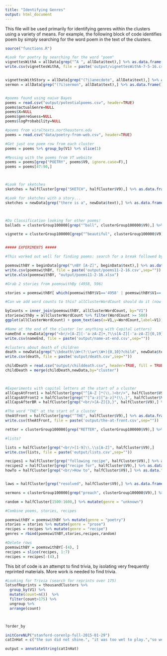 ```yaml
---
title: "Identifying Genres"
output: html_document
---
```


This file will be used primarily for identifying genres within the clusters using a variety of means. For example, the following block of code identifies poem by simply searching for the word poem in the text of the clusters.

```r

source("functions.R")

#Look for poetry by searching for the word "poem"
vignettesWithA = allData[grep("^A ", allData$text),] %>% as.data.frame()
write.csv(vignettesWithA, file = paste('output/vignettesWithA-7-5-16.csv',sep=""))


vignettesWithStory = allData[grep("(?i)anecdote", allData$text),] %>% as.data.frame()
sermon = allData[grep("(?i)sermon", allData$text),] %>% as.data.frame()


#poems found using naive Bayes
poems = read.csv("output/potentialpoems.csv", header=TRUE)
poems$actualGenre=NULL
poems$X=NULL
poems$genreGuess=NULL
poems$logProbability=NULL

#poems from viraltexts.northeastern.edu
poems = read.csv("data/poetry-from-web.csv", header=TRUE)

#Get just one poem row from each cluster
poems = poems %>% group_by(V1) %>% slice(1)

#Messing with the poems from VT website
poems = poems[grep("POETRY", poems$V9, ignore.case=F),]
poems = poems[47:90,]



#Look for sketches
sketches = halfCluster[grep("SKETCH", halfCluster$V9),] %>% as.data.frame()

#Look for sketches with a story...
sketches = newData[grep("there is a", newData$text),] %>% as.data.frame() 



#Do Classification looking for other poems!
ballads = clusterGroup100000[grep("^ball", clusterGroup100000$V9),] %>% as.data.frame()

vignette = clusterGroup100000[grep("^beautiful", clusterGroup100000$V9),] %>% as.data.frame()


##### EXPERIMENTS #####

#This worked out well for finding poems: search for a break followed by the word "BY" (works better with caps):

poemswithBY = beginData[grep("\nBY [A-Z]", beginData$text),] %>% as.data.frame()
write.csv(poemswithBY, file = paste('output/poems11-2-16.csv',sep=""))
write.xlsx(poemswithBY, "output/poems11-2-16.xlsx")

#Grab 2 stories from poemswithBy (4958, 596)

stories = poemswithBY[ which(poemswithBY$V1=='4958' | poemswithBY$V1=='596'), ]

#Can we add word counts to this? allClusterWordCount should do it (now that I ran the getwords on poemswithBy)

byCounts = inner_join(poemswithBY, allClusterWordCount, by="V1")
storieswithBy = allClusterWordCount %>% filter(WordCount >= 500)
ggplot(allClusterWordCount) + geom_text(aes(x=V1,y=WordCount,label=V1)) + scale_y_continuous(trans="log")

#Name at the end of the cluster (or anything with Capital Letters)
nameEnd = newData[grep("<br/>[A-Z][-'a-zA-Z]+,?\\s[A-Z][-'a-zA-Z]{0,19}$", newData$text),] %>% as.data.frame()
write.csv(nameEnd, file = paste('output/name-at-end.csv',sep=""))

#clusters about death of children
death = newData[grep("\\bdeath\\W+(?:\\w+\\W+){0,10}?child", newData$text),] %>% as.data.frame()
write.csv(death, file = paste('output/death.csv',sep=""))

childDeath = read.csv("output/childdeath.csv", header=TRUE, fill = TRUE, sep = ",", row.names = NULL, stringsAsFactors = FALSE)
childDeath = merge(childDeath,newData,by="cluster")

  

#Experiments with capital letters at the start of a cluster
allCapsAtFront1 = halfCluster[grep("^[A-Z ]*(\\.)<br/>", halfCluster$V9),] %>% as.data.frame()
allCapsAtFront2 = halfCluster[grep("^[^a-z][^a-z]*(\\.)", halfCluster$V9),] %>% as.data.frame()
allCapsAfterBR = halfCluster[grep("<br/>[A-Z]{3,}", halfCluster$V9),] %>% as.data.frame()

#The word "THE" at the start of a cluster
theAtFront = halfCluster[grep("^THE", halfCluster$V9),] %>% as.data.frame()
write.csv(theAtFront, file = paste('output/the-at-front.csv',sep=""))

retter = clusterGroup100000[grep("RETTER", clusterGroup100000$V9),] %>% as.data.frame()

#lists?

lists = halfCluster[grep("<br/>[1-9]\\.\\s[A-Z]", halfCluster$V9),]
write.csv(lists, file = paste('output/lists.csv',sep=""))

recipes1 = halfCluster[grep("following recipe", halfCluster$V9),] %>% as.data.frame()
recipes2 = halfCluster[grep("recipe for", halfCluster$V9),] %>% as.data.frame()
howTo = halfCluster[grep("<br/>How to", halfCluster$V9),] %>% as.data.frame()


laws = halfCluster[grep("resolved", halfCluster$V9),] %>% as.data.frame()

sermons = clusterGroup100000[grep("preach", clusterGroup100000$V9),] %>% as.data.frame()

random = halfCluster[1500:1600,] %>% mutate(genre = "unknown")

#Combine poems, stories, recipes

poemswithBY = poemswithBY %>% mutate(genre = "poetry")
stories = stories %>% mutate(genre = "prose")
recipes = recipes %>% mutate(genre = "recipe")
genres = rbind(poemswithBY,stories,recipes,random)

#Delete rows
poemswithBY = poemswithBY[-(4), ] 
recipes = slice(recipes, 1:7)
recipes = recipes[-(4),]


```

This bit of code is an attempt to find trivia, by isolating very frequently reprinted materials. More work is needed to find trivia.

```r

#Looking for Trivia (search for reprints over 175)
lotsofReprints = thousandClusters %>%
  group_by(V1) %>%
  mutate(count=n())  %>% 
  filter(count>175) %>% 
  ungroup %>%
  arrange(count)



?order_by

initCoreNLP("stanford-corenlp-full-2015-01-29")  
catInHat = c("the sun did not shine.", "it was too wet to play.","so we sat in the house all that cold, cold, wet day.")

output = annotateString(catInHat)

```


